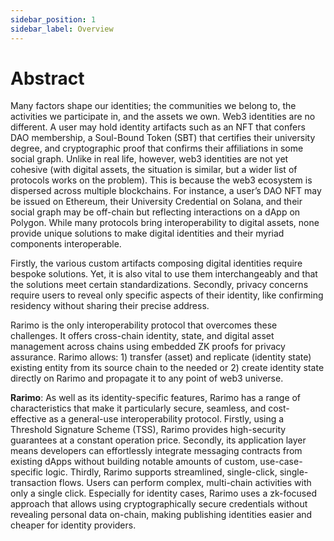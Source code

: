 ```yaml
---
sidebar_position: 1
sidebar_label: Overview
---
```


# Abstract

Many factors shape our identities; the communities we belong to, the activities we participate in, and the assets we
own. Web3 identities are no different. A user may hold identity artifacts such as an NFT that confers DAO membership, a
Soul-Bound Token (SBT) that certifies their university degree, and cryptographic proof that confirms their affiliations
in some social graph. Unlike in real life, however, web3 identities are not yet cohesive (with digital assets, the
situation is similar, but a wider list of protocols works on the problem). This is because the web3 ecosystem is
dispersed across multiple blockchains. For instance, a user’s DAO NFT may be issued on Ethereum, their University
Credential on Solana, and their social graph may be off-chain but reflecting interactions on a dApp on Polygon. While
many protocols bring interoperability to digital assets, none provide unique solutions to make digital identities and
their myriad components interoperable.

Firstly, the various custom artifacts composing digital identities require bespoke solutions. Yet, it is also vital to
use them interchangeably and that the solutions meet certain standardizations. Secondly, privacy concerns require users
to reveal only specific aspects of their identity, like confirming residency without sharing their precise address.

Rarimo is the only interoperability protocol that overcomes these challenges. It offers cross-chain identity, state, and
digital asset management across chains using embedded ZK proofs for privacy assurance. Rarimo allows: 1) transfer
(asset) and replicate (identity state) existing entity from its source chain to the needed or 2) create identity state
directly on Rarimo and propagate it to any point of web3 universe.

**Rarimo**: As well as its identity-specific features, Rarimo has a range of characteristics that make it particularly
secure, seamless, and cost-effective as a general-use interoperability protocol. Firstly, using a Threshold Signature
Scheme (TSS), Rarimo provides high-security guarantees at a constant operation price. Secondly, its application layer
means developers can effortlessly integrate messaging contracts from existing dApps without building notable amounts of
custom, use-case-specific logic. Thirdly, Rarimo supports streamlined, single-click, single-transaction flows. Users can
perform complex, multi-chain activities with only a single click. Especially for identity cases, Rarimo uses a
zk-focused approach that allows using cryptographically secure credentials without revealing personal data on-chain,
making publishing identities easier and cheaper for identity providers.
